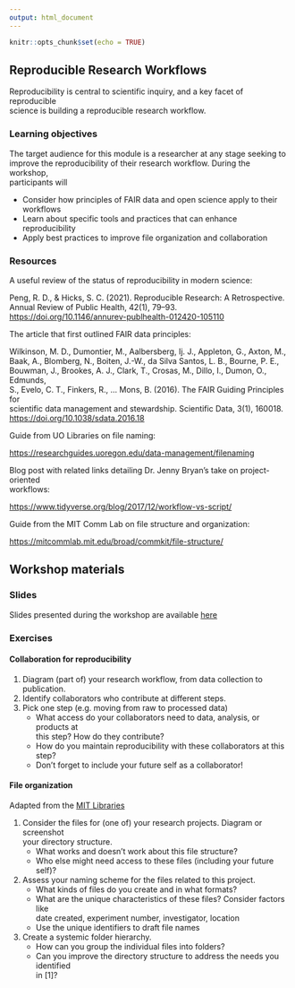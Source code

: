 ```yaml
---
output: html_document
---
```


```r
knitr::opts_chunk$set(echo = TRUE)
```

## Reproducible Research Workflows

Reproducibility is central to scientific inquiry, and a key facet of reproducible  
science is building a reproducible research workflow. 

### Learning objectives

The target audience for this module is a researcher at any stage seeking to  
improve the reproducibility of their research workflow. During the workshop,  
participants will 

- Consider how principles of FAIR data and open science apply to their workflows  
- Learn about specific tools and practices that can enhance reproducibility
- Apply best practices to improve file organization and collaboration

### Resources

<p class="text-success">
A useful review of the status of reproducibility in modern science:</p>  
  Peng, R. D., & Hicks, S. C. (2021). Reproducible Research: A Retrospective.  
  Annual Review of Public Health, 42(1), 79–93.  
  <https://doi.org/10.1146/annurev-publhealth-012420-105110>  

<p class="text-success">
The article that first outlined FAIR data principles:</p>  
Wilkinson, M. D., Dumontier, M., Aalbersberg, Ij. J., Appleton, G., Axton, M.,  
Baak, A., Blomberg, N., Boiten, J.-W., da Silva Santos, L. B., Bourne, P. E.,  
Bouwman, J., Brookes, A. J., Clark, T., Crosas, M., Dillo, I., Dumon, O., Edmunds,  
S., Evelo, C. T., Finkers, R., … Mons, B. (2016). The FAIR Guiding Principles for  
scientific data management and stewardship. Scientific Data, 3(1), 160018.  
<https://doi.org/10.1038/sdata.2016.18>  

<p class="text-success">
Guide from UO Libraries on file naming: </p>
<https://researchguides.uoregon.edu/data-management/filenaming>

<p class="text-success">
Blog post with related links detailing Dr. Jenny Bryan's take on project-oriented  
workflows: </p>
<https://www.tidyverse.org/blog/2017/12/workflow-vs-script/>

<p class="text-success">
Guide from the MIT Comm Lab on file structure and organization: </p>
<https://mitcommlab.mit.edu/broad/commkit/file-structure/>

## Workshop materials 

### Slides

Slides presented during the workshop are available [here]()

[here]:(https://github.com/lillian-aoki/workshop_website/blob/master/slides/01_research_workflow.pdf)

### Exercises

#### Collaboration for reproducibility

1. Diagram (part of) your research workflow, from data collection to publication.  
2. Identify collaborators who contribute at different steps.  
3. Pick one step (e.g. moving from raw to processed data)
    - What access do your collaborators need to data, analysis, or products at  
    this step? How do they contribute?
    - How do you maintain reproducibility with these collaborators at this step?  
    - Don't forget to include your future self as a collaborator!

#### File organization

Adapted from the [MIT Libraries][]

[MIT Libraries]: https://www.dropbox.com/s/xx26a1onsu1qdpc/Worksheet_fileOrg.docx?dl=0

1. Consider the files for (one of) your research projects. Diagram or screenshot  
your directory structure.
    - What works and doesn't work about this file structure?
    - Who else might need access to these files (including your future self)?
2. Assess your naming scheme for the files related to this project.
    - What kinds of files do you create and in what formats?
    - What are the unique characteristics of these files? Consider factors like   
    date created, experiment number, investigator, location
    - Use the unique identifiers to draft file names
3. Create a systemic folder hierarchy.
    - How can you group the individual files into folders?
    - Can you improve the directory structure to address the needs you identified  
    in [1]?

